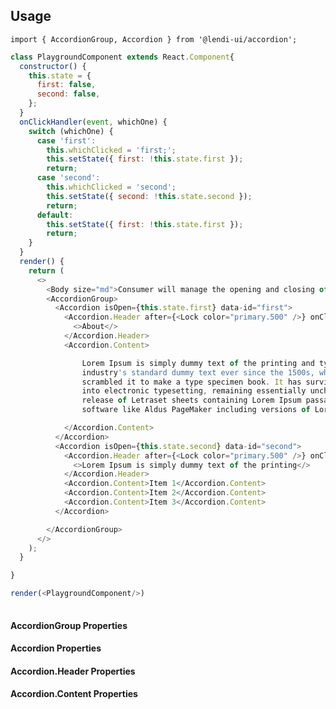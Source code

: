 
## Usage

```
import { AccordionGroup, Accordion } from '@lendi-ui/accordion';
```

```js
class PlaygroundComponent extends React.Component{
  constructor() {
    this.state = {
      first: false,
      second: false,
    };
  }
  onClickHandler(event, whichOne) {
    switch (whichOne) {
      case 'first':
        this.whichClicked = 'first;';
        this.setState({ first: !this.state.first });
        return;
      case 'second':
        this.whichClicked = 'second';
        this.setState({ second: !this.state.second });
        return;
      default:
        this.setState({ first: !this.state.first });
        return;
    }
  }
  render() {
    return (
      <>
        <Body size="md">Consumer will manage the opening and closing of the Accordion</Body>
        <AccordionGroup>
          <Accordion isOpen={this.state.first} data-id="first">
            <Accordion.Header after={<Lock color="primary.500" />} onClick={(event) => this.onClickHandler(event, 'first')}>
              <>About</>
            </Accordion.Header>
            <Accordion.Content>

                Lorem Ipsum is simply dummy text of the printing and typesetting industry. Lorem Ipsum has been the
                industry's standard dummy text ever since the 1500s, when an unknown printer took a galley of type and
                scrambled it to make a type specimen book. It has survived not only five centuries, but also the leap
                into electronic typesetting, remaining essentially unchanged. It was popularised in the 1960s with the
                release of Letraset sheets containing Lorem Ipsum passages, and more recently with desktop publishing
                software like Aldus PageMaker including versions of Lorem Ipsum.

            </Accordion.Content>
          </Accordion>
          <Accordion isOpen={this.state.second} data-id="second">
            <Accordion.Header after={<Lock color="primary.500" />} onClick={(event) => this.onClickHandler(event, 'second')}>
              <>Lorem Ipsum is simply dummy text of the printing</>
            </Accordion.Header>
            <Accordion.Content>Item 1</Accordion.Content>
            <Accordion.Content>Item 2</Accordion.Content>
            <Accordion.Content>Item 3</Accordion.Content>
          </Accordion>

        </AccordionGroup>
      </>
    );
  }

}

render(<PlaygroundComponent/>)
            
```

#### AccordionGroup Properties
<PropTable>
  <PropTable.Entry name="children" type="React.ReactNode" description="The AccordionGroup content"/>
  <PropTable.Entry name="isOpen" type="boolean" defaultValue="false" description="To control opening and closing of Accordion Group"/>
</PropTable>


#### Accordion Properties
<PropTable>
  <PropTable.Entry name="children" type="React.ReactNode" description="The Accordion content"/>
  <PropTable.Entry name="isDisabled" type="boolean" defaultValue="false" description="To disable accordion"/>
  <PropTable.Entry name="isOpen" type="boolean" defaultValue="false" description="To control opening and closing of accordion"/>
</PropTable>


#### Accordion.Header Properties
<PropTable>
  <PropTable.Entry name="after" type="React.ReactNode" description="The after icon on Accordion header"/>
  <PropTable.Entry name="onClick" type="(event:React.SyntheticEvent) => void" description="Handle the click event"/>
</PropTable>


#### Accordion.Content Properties
<PropTable>
  <PropTable.Entry name="children" type="React.ReactNode" description="The Accordion content"/>
</PropTable>
